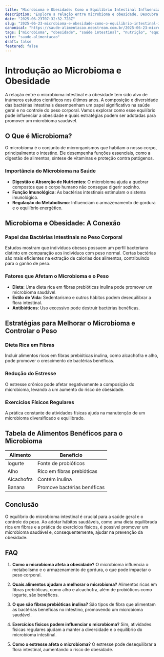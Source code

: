 ```yaml
---
title: "Microbioma e Obesidade: Como o Equilíbrio Intestinal Influencia o Peso"
description: "Explore a relação entre microbioma e obesidade. Descubra como o equilíbrio intestinal pode impactar a saúde e estratégias para controle do peso."
date: "2025-06-23T07:32:32.728Z"
slug: "2025-06-23-microbioma-e-obesidade-como-o-equilibrio-intestinal-influencia-o-peso"
canonical: "https://saude-alimentacao.neostream.com.br/2025-06-23-microbioma-e-obesidade-como-o-equilibrio-intestinal-influencia-o-peso"
tags: ["microbioma", "obesidade", "saúde intestinal", "nutrição", "equilíbrio"]
site: "saude-alimentacao"
draft: false
featured: false
---
```


# Introdução ao Microbioma e Obesidade

A relação entre o microbioma intestinal e a obesidade tem sido alvo de inúmeros estudos científicos nos últimos anos. A composição e diversidade das bactérias intestinais desempenham um papel significativo na saúde geral e no controle do peso corporal. Vamos explorar como esse equilíbrio pode influenciar a obesidade e quais estratégias podem ser adotadas para promover um microbioma saudável.

## O Que é Microbioma?

O microbioma é o conjunto de microrganismos que habitam o nosso corpo, principalmente o intestino. Ele desempenha funções essenciais, como a digestão de alimentos, síntese de vitaminas e proteção contra patógenos.

### Importância do Microbioma na Saúde

- **Digestão e Absorção de Nutrientes**: O microbioma ajuda a quebrar compostos que o corpo humano não consegue digerir sozinho.
- **Função Imunológica**: As bactérias intestinais estimulam o sistema imunológico.
- **Regulação do Metabolismo**: Influenciam o armazenamento de gordura e o equilíbrio energético.

## Microbioma e Obesidade: A Conexão

### Papel das Bactérias Intestinais no Peso Corporal

Estudos mostram que indivíduos obesos possuem um perfil bacteriano distinto em comparação aos indivíduos com peso normal. Certas bactérias são mais eficientes na extração de calorias dos alimentos, contribuindo para o ganho de peso.

### Fatores que Afetam o Microbioma e o Peso

- **Dieta**: Uma dieta rica em fibras prebióticas inulina pode promover um microbioma saudável.
- **Estilo de Vida**: Sedentarismo e outros hábitos podem desequilibrar a flora intestinal.
- **Antibióticos**: Uso excessivo pode destruir bactérias benéficas.

## Estratégias para Melhorar o Microbioma e Controlar o Peso

### Dieta Rica em Fibras

Incluir alimentos ricos em fibras prebióticas inulina, como alcachofra e alho, pode promover o crescimento de bactérias benéficas.

### Redução do Estresse

O estresse crônico pode afetar negativamente a composição do microbioma, levando a um aumento do risco de obesidade.

### Exercícios Físicos Regulares

A prática constante de atividades físicas ajuda na manutenção de um microbioma diversificado e equilibrado.

## Tabela de Alimentos Benéficos para o Microbioma

| Alimento     | Benefício                   |
|--------------|-----------------------------|
| Iogurte      | Fonte de probióticos        |
| Alho         | Rico em fibras prebióticas  |
| Alcachofra   | Contém inulina              |
| Banana       | Promove bactérias benéficas |

## Conclusão

O equilíbrio do microbioma intestinal é crucial para a saúde geral e o controle do peso. Ao adotar hábitos saudáveis, como uma dieta equilibrada rica em fibras e a prática de exercícios físicos, é possível promover um microbioma saudável e, consequentemente, ajudar na prevenção da obesidade.

## FAQ

1. **Como o microbioma afeta a obesidade?**
   O microbioma influencia o metabolismo e o armazenamento de gordura, o que pode impactar o peso corporal.

2. **Quais alimentos ajudam a melhorar o microbioma?**
   Alimentos ricos em fibras prebióticas, como alho e alcachofra, além de probióticos como iogurte, são benéficos.

3. **O que são fibras prebióticas inulina?**
   São tipos de fibra que alimentam as bactérias benéficas no intestino, promovendo um microbioma saudável.

4. **Exercícios físicos podem influenciar o microbioma?**
   Sim, atividades físicas regulares ajudam a manter a diversidade e o equilíbrio do microbioma intestinal.

5. **Como o estresse afeta o microbioma?**
   O estresse pode desequilibrar a flora intestinal, aumentando o risco de obesidade.